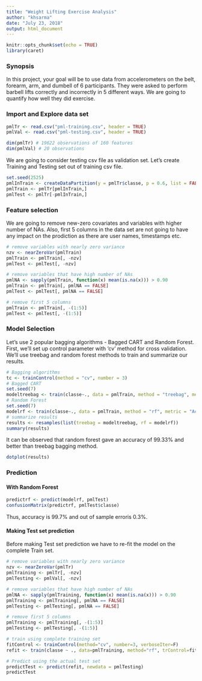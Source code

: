 ---
title: "Weight Lifting Exercise Analysis"
author: "khsarma"
date: "July 23, 2018"
output: html_document
---

```{r setup, include=FALSE}
knitr::opts_chunk$set(echo = TRUE)
library(caret)
```

### Synopsis
In this project, your goal will be to use data from accelerometers on the belt, forearm, arm, and dumbell of 6 participants. They were asked to perform barbell lifts correctly and incorrectly in 5 different ways. We are going to quantify how well they did exercise.

### Import and Explore data set
```{r}
pmlTr <- read.csv("pml-training.csv", header = TRUE)
pmlVal <- read.csv("pml-testing.csv", header = TRUE)

dim(pmlTr) # 19622 observations of 160 features
dim(pmlVal) # 20 observations
```
We are going to consider testing csv file as validation set. Let's create Training and Testing set out of training csv file.
```{r}
set.seed(2525)
pmlInTrain <- createDataPartition(y = pmlTr$classe, p = 0.6, list = FALSE)
pmlTrain <- pmlTr[pmlInTrain,]
pmlTest <- pmlTr[-pmlInTrain,]
```

### Feature selection
We are going to remove new-zero covariates and variables with higher number of NAs. Also, first 5 columns in the data set are not going to have any impact on the prodiction as there are user names, timestamps etc.
```{r}
# remove variables with nearly zero variance
nzv <- nearZeroVar(pmlTrain)
pmlTrain <- pmlTrain[, -nzv]
pmlTest <- pmlTest[, -nzv]

# remove variables that have high number of NAs
pmlNA <- sapply(pmlTrain, function(x) mean(is.na(x))) > 0.90
pmlTrain <- pmlTrain[, pmlNA == FALSE]
pmlTest <- pmlTest[, pmlNA == FALSE]

# remove first 5 columns
pmlTrain <- pmlTrain[, -(1:5)]
pmlTest <- pmlTest[, -(1:5)]
```


### Model Selection
Let's use 2 popular bagging algorithms - Bagged CART and Random Forest. First, we'll set up control parameter with 'cv' method for cross validation. We'll use treebag and random forest methods to train and summarize our results.
```{r}
# Bagging algorithms
tc <- trainControl(method = "cv", number = 3)
# Bagged CART
set.seed(7)
modeltreebag <- train(classe~., data = pmlTrain, method = "treebag", metric = "Accuracy", trControl = tc)
# Random Forest
set.seed(7)
modelrf <- train(classe~., data = pmlTrain, method = "rf", metric = "Accuracy", trControl = tc)
# summarize results
results <- resamples(list(treebag = modeltreebag, rf = modelrf))
summary(results)
```
It can be observed that random forest gave an accuracy of 99.33% and better than treebag bagging method.
```{r}
dotplot(results)
```


### Prediction
#### With Random Forest
```{r}
predictrf <- predict(modelrf, pmlTest)
confusionMatrix(predictrf, pmlTest$classe)
```
Thus, accuracy is 99.7% and out of sample erroris 0.3%.

#### Making Test set prediction
Before making Test set prediction we have to re-fit the model on the complete Train set.
```{r}
# remove variables with nearly zero variance
nzv <- nearZeroVar(pmlTr)
pmlTraining <- pmlTr[, -nzv]
pmlTesting <- pmlVal[, -nzv]

# remove variables that have high number of NAs
pmlNA <- sapply(pmlTraining, function(x) mean(is.na(x))) > 0.90
pmlTraining <- pmlTraining[, pmlNA == FALSE]
pmlTesting <- pmlTesting[, pmlNA == FALSE]

# remove first 5 columns
pmlTraining <- pmlTraining[, -(1:5)]
pmlTesting <- pmlTesting[, -(1:5)]

# train using complete training set
fitControl <- trainControl(method="cv", number=3, verboseIter=F)
refit <- train(classe ~ ., data=pmlTraining, method="rf", trControl=fitControl)

# Predict using the actual test set
predictTest <- predict(refit, newdata = pmlTesting)
predictTest
```
